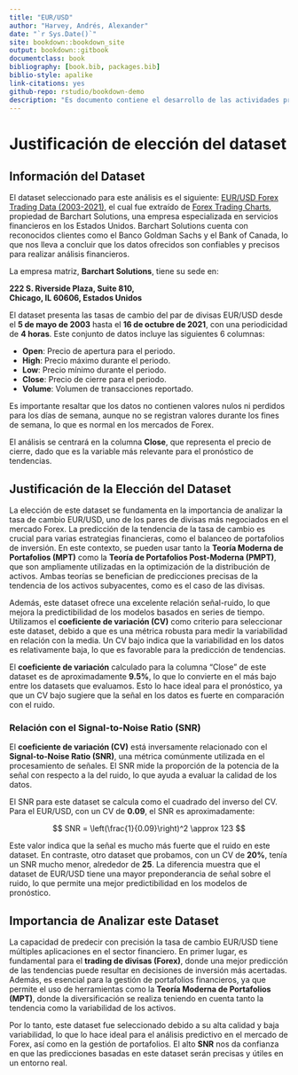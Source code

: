 ```yaml
---
title: "EUR/USD"
author: "Harvey, Andrés, Alexander"
date: "`r Sys.Date()`"
site: bookdown::bookdown_site
output: bookdown::gitbook
documentclass: book
bibliography: [book.bib, packages.bib]
biblio-style: apalike
link-citations: yes
github-repo: rstudio/bookdown-demo
description: "Es documento contiene el desarrollo de las actividades propuestas en la materia de análisis de series de tiempo para la maestria de ciencia de datos."
---
```


# Justificación de elección del dataset

## Información del Dataset

El dataset seleccionado para este análisis es el siguiente: [EUR/USD Forex Trading Data (2003-2021)](https://www.kaggle.com/datasets/chandrimad31/eurusd-forex-trading-data-20032021), el cual fue extraído de [Forex Trading Charts](https://forex.tradingcharts.com/), propiedad de Barchart Solutions, una empresa especializada en servicios financieros en los Estados Unidos. Barchart Solutions cuenta con reconocidos clientes como el Banco Goldman Sachs y el Bank of Canada, lo que nos lleva a concluir que los datos ofrecidos son confiables y precisos para realizar análisis financieros.

La empresa matriz, **Barchart Solutions**, tiene su sede en:

**222 S. Riverside Plaza, Suite 810,\
Chicago, IL 60606, Estados Unidos**

El dataset presenta las tasas de cambio del par de divisas EUR/USD desde el **5 de mayo de 2003** hasta el **16 de octubre de 2021**, con una periodicidad de **4 horas**. Este conjunto de datos incluye las siguientes 6 columnas:

-   **Open**: Precio de apertura para el periodo.
-   **High**: Precio máximo durante el periodo.
-   **Low**: Precio mínimo durante el periodo.
-   **Close**: Precio de cierre para el periodo.
-   **Volume**: Volumen de transacciones reportado.

Es importante resaltar que los datos no contienen valores nulos ni perdidos para los días de semana, aunque no se registran valores durante los fines de semana, lo que es normal en los mercados de Forex.

El análisis se centrará en la columna **Close**, que representa el precio de cierre, dado que es la variable más relevante para el pronóstico de tendencias.

## Justificación de la Elección del Dataset

La elección de este dataset se fundamenta en la importancia de analizar la tasa de cambio EUR/USD, uno de los pares de divisas más negociados en el mercado Forex. La predicción de la tendencia de la tasa de cambio es crucial para varias estrategias financieras, como el balanceo de portafolios de inversión. En este contexto, se pueden usar tanto la **Teoría Moderna de Portafolios (MPT)** como la **Teoría de Portafolios Post-Moderna (PMPT)**, que son ampliamente utilizadas en la optimización de la distribución de activos. Ambas teorías se benefician de predicciones precisas de la tendencia de los activos subyacentes, como es el caso de las divisas.

Además, este dataset ofrece una excelente relación señal-ruido, lo que mejora la predictibilidad de los modelos basados en series de tiempo. Utilizamos el **coeficiente de variación (CV)** como criterio para seleccionar este dataset, debido a que es una métrica robusta para medir la variabilidad en relación con la media. Un CV bajo indica que la variabilidad en los datos es relativamente baja, lo que es favorable para la predicción de tendencias.

El **coeficiente de variación** calculado para la columna "Close" de este dataset es de aproximadamente **9.5%**, lo que lo convierte en el más bajo entre los datasets que evaluamos. Esto lo hace ideal para el pronóstico, ya que un CV bajo sugiere que la señal en los datos es fuerte en comparación con el ruido.

### Relación con el Signal-to-Noise Ratio (SNR)

El **coeficiente de variación (CV)** está inversamente relacionado con el **Signal-to-Noise Ratio (SNR)**, una métrica comúnmente utilizada en el procesamiento de señales. El SNR mide la proporción de la potencia de la señal con respecto a la del ruido, lo que ayuda a evaluar la calidad de los datos.

El SNR para este dataset se calcula como el cuadrado del inverso del CV. Para el EUR/USD, con un CV de **0.09**, el SNR es aproximadamente:

$$
SNR = \left(\frac{1}{0.09}\right)^2 \approx 123
$$

Este valor indica que la señal es mucho más fuerte que el ruido en este dataset. En contraste, otro dataset que probamos, con un CV de **20%**, tenía un SNR mucho menor, alrededor de **25**. La diferencia muestra que el dataset de EUR/USD tiene una mayor preponderancia de señal sobre el ruido, lo que permite una mejor predictibilidad en los modelos de pronóstico.

## Importancia de Analizar este Dataset

La capacidad de predecir con precisión la tasa de cambio EUR/USD tiene múltiples aplicaciones en el sector financiero. En primer lugar, es fundamental para el **trading de divisas (Forex)**, donde una mejor predicción de las tendencias puede resultar en decisiones de inversión más acertadas. Además, es esencial para la gestión de portafolios financieros, ya que permite el uso de herramientas como la **Teoría Moderna de Portafolios (MPT)**, donde la diversificación se realiza teniendo en cuenta tanto la tendencia como la variabilidad de los activos.

Por lo tanto, este dataset fue seleccionado debido a su alta calidad y baja variabilidad, lo que lo hace ideal para el análisis predictivo en el mercado de Forex, así como en la gestión de portafolios. El alto **SNR** nos da confianza en que las predicciones basadas en este dataset serán precisas y útiles en un entorno real.
